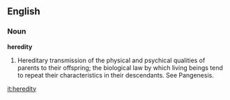 ==English==

===Noun===

'''heredity'''

#Hereditary transmission of the physical and psychical qualities of parents to their offspring; the biological law by which living beings tend to repeat their characteristics in their descendants. See Pangenesis.

[[it:heredity]]